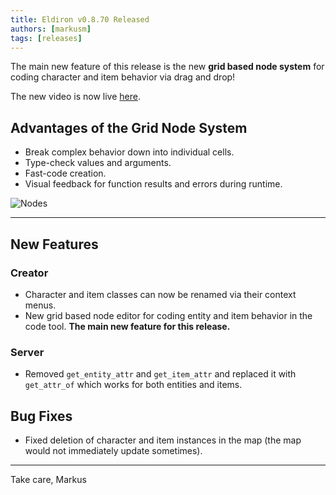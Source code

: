 ```yaml
---
title: Eldiron v0.8.70 Released
authors: [markusm]
tags: [releases]
---
```


<!-- truncate -->

The main new feature of this release is the new **grid based node system** for coding character and item behavior via drag and drop!

The new video is now live [here](https://youtu.be/UBq5kWRjBTw).

## Advantages of the Grid Node System

* Break complex behavior down into individual cells.
* Type-check values and arguments.
* Fast-code creation.
* Visual feedback for function results and errors during runtime.

![Nodes](/img/creator_nodes_v0870.png)

---

## New Features

### Creator

- Character and item classes can now be renamed via their context menus.
- New grid based node editor for coding entity and item behavior in the code tool. **The main new feature for this release.**

### Server

- Removed `get_entity_attr` and `get_item_attr` and replaced it with `get_attr_of` which works for both entities and items.

## Bug Fixes

- Fixed deletion of character and item instances in the map (the map would not immediately update sometimes).

---

Take care,
Markus
